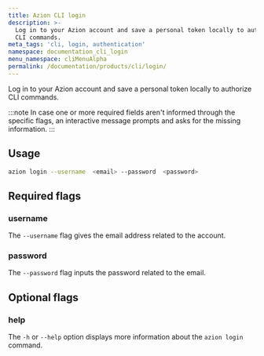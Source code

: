 ```yaml
---
title: Azion CLI login
description: >-
  Log in to your Azion account and save a personal token locally to authorize
  CLI commands.
meta_tags: 'cli, login, authentication'
namespace: documentation_cli_login
menu_namespace: cliMenuAlpha
permalink: /documentation/products/cli/login/
---
```


Log in to your Azion account and save a personal token locally to authorize CLI commands.

:::note 
In case one or more required fields aren't informed through the specific flags, an interactive message prompts and asks for the missing information.
:::

## Usage

```bash
azion login --username  <email> --password  <password>
```

## Required flags

### username

The `--username` flag gives the email address related to the account.

### password

The `--password` flag inputs the password related to the email.


## Optional flags

### help

The `-h` or `--help` option displays more information about the `azion login` command.
